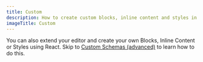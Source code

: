 ```yaml
---
title: Custom
description: How to create custom blocks, inline content and styles in BlockNote.
imageTitle: Custom
---
```


You can also extend your editor and create your own Blocks, Inline Content or Styles using React.
Skip to [Custom Schemas (advanced)](/docs/custom-schemas) to learn how to do this.
